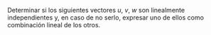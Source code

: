 
Determinar si los siguientes vectores $u$, $v$, $w$ son linealmente independientes y, en caso de no serlo, expresar uno de ellos como combinación lineal de los otros.

<ExerciseA />
<ExerciseB />
<ExerciseC />
<ExerciseD />
<ExerciseE />
